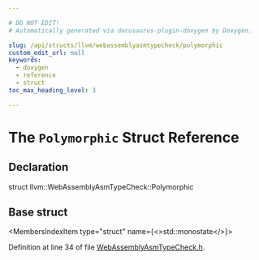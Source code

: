 ```yaml
---

# DO NOT EDIT!
# Automatically generated via docusaurus-plugin-doxygen by Doxygen.

slug: /api/structs/llvm/webassemblyasmtypecheck/polymorphic
custom_edit_url: null
keywords:
  - doxygen
  - reference
  - struct
toc_max_heading_level: 3

---
```





# The `Polymorphic` Struct Reference

<DoxygenPage pluginConfig={pluginConfig}>



## Declaration

<CodeBlock>struct llvm::WebAssemblyAsmTypeCheck::Polymorphic</CodeBlock>

## Base struct

<MembersIndex>

<MembersIndexItem
  type="struct"
  name={<>std::monostate</>}>
</MembersIndexItem>

</MembersIndex>


Definition at line 34 of file <a href="/docs/api/files/lib/lib/target/lib/target/webassembly/lib/target/webassembly/asmparser/webassemblyasmtypecheck-h">WebAssemblyAsmTypeCheck.h</a>.

</DoxygenPage>
